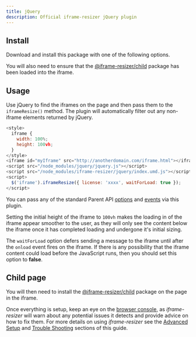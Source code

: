 ```yaml
---
title: jQuery
description: Official iframe-resizer jQuery plugin
---
```



## Install

Download and install this package with one of the following options.

<Install package="@iframe-resizer/jquery" cdn download />

You will also need to ensure that the [@iframe-resizer/child](/setup/child)
package has been loaded into the iframe.

## Usage

Use jQuery to find the iframes on the page and then pass them to the `iframeResize()`
method. The plugin will automatically filter out any non-iframe elements returned
by jQuery.

```js
<style>
  iframe {
    width: 100%;
    height: 100vh;
  }
</style>
<iframe id="myIframe" src="http://anotherdomain.com/iframe.html"></iframe>
<script src="/node_modules/jquery/jquery.js"></script>
<script src="/node_modules/iframe-resizer/jquery/index.umd.js"></script>
<script>
  $('iframe').iframeResize({ license: 'xxxx', waitForLoad: true });
</script>
```

You can pass any of the standard Parent API [options](/api/parent#options)
and [events](/api/parent#events) via this plugin.

Setting the initial height of the iframe to `100vh` makes the loading in of
the iframe appear smoother to the user, as they will only see the content
below the iframe once it has completed loading and undergone it's initial
sizing.

The `waitForLoad` option defers sending a message to the iframe until after
the `onload` event fires on the iframe. If there is any possibility that the
iframe content could load before the JavaScript runs, then you should set 
this option to **false**.

<License />

## Child page

You will then need to install the [@iframe-resizer/child](/setup/child)
package on the page in the iframe.

Once everything is setup, keep an eye on the [browser console](https://developer.mozilla.org/en-US/docs/Learn/Common_questions/Tools_and_setup/What_are_browser_developer_tools),
as _iframe-resizer_ will warn about any potential issues it detects and provide advice 
on how to fix them. For more details on using _iframe-resizer_ see the 
[Advanced Setup](/setup/advanced/) and [Trouble Shooting](/troubleshooting) sections 
of this guide.

<FeedbackComponent />
